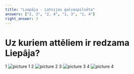 ```yaml
---
title: "Liepāja - Latvijas galvaspilsēta"
answers: ["2, 3", "2, 4", "1, 3", "1, 4"]
right_answer: 3
---
```


# Uz kuriem attēliem ir redzama Liepāja?

1 ![picture 1](/images/pic1.png)
2 ![picture 2](/images/pic2.png)
3 ![picture 3](/images/pic3.png)
4 ![picture 4](/images/pic4.png)
